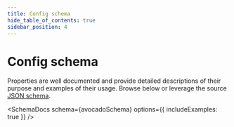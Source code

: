 ```yaml
---
title: Config schema
hide_table_of_contents: true
sidebar_position: 4
---
```



# Config schema

Properties are well documented and provide detailed descriptions of their purpose and examples of their usage. Browse below or leverage the source [JSON schema](/schemas/avocado-config.json).

<SchemaDocs schema={avocadoSchema} options={{ includeExamples: true }} />

